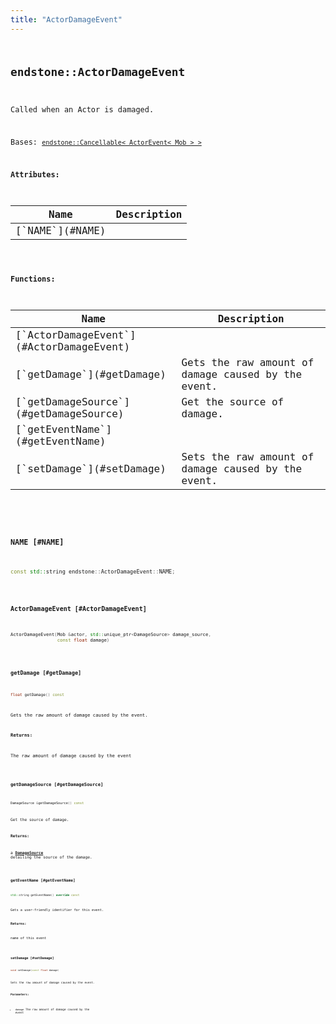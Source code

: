```yaml
---
title: "ActorDamageEvent"
---
```


## <code className="doc-symbol doc-symbol-class"/> endstone::ActorDamageEvent

Called when an Actor is damaged.


Bases: [`endstone::Cancellable< ActorEvent< Mob > >`](cancellable)









**Attributes:**

<table>
<thead>
   <tr>
      <th>Name</th>
      <th>Description</th>
   </tr>
</thead>
<tbody>
<tr key="classendstone_1_1_actor_damage_event_1a319f71e214cfbb92d77667fc03583b2a">
    <td>[`NAME`](#NAME)</td>
    <td></td>
</tr>
</tbody>
</table>






**Functions:**

<table>
<thead>
   <tr>
      <th>Name</th>
      <th>Description</th>
   </tr>
</thead>
<tbody>
<tr key="classendstone_1_1_actor_damage_event_1a663583a9e7ec44a0b01a04dce342296f">
    <td>[`ActorDamageEvent`](#ActorDamageEvent)</td>
    <td></td>
</tr>
<tr key="classendstone_1_1_actor_damage_event_1a44564e018ef4caa37965500a468026e6">
    <td>[`getDamage`](#getDamage)</td>
    <td>Gets the raw amount of damage caused by the event.</td>
</tr>
<tr key="classendstone_1_1_actor_damage_event_1a538c8cedc5f6f72088aaf4351d9e32f4">
    <td>[`getDamageSource`](#getDamageSource)</td>
    <td>Get the source of damage.</td>
</tr>
<tr key="classendstone_1_1_actor_damage_event_1adc39392f2370363313d09e4dde688e08">
    <td>[`getEventName`](#getEventName)</td>
    <td></td>
</tr>
<tr key="classendstone_1_1_actor_damage_event_1a077458e25c7329f2cb4c02a2b0ed0bde">
    <td>[`setDamage`](#setDamage)</td>
    <td>Sets the raw amount of damage caused by the event.</td>
</tr>
</tbody>
</table>

### <code className="doc-symbol doc-symbol-variable"/> NAME [#NAME]

```cpp
const std::string endstone::ActorDamageEvent::NAME;
```
### <code className="doc-symbol doc-symbol-function"/> ActorDamageEvent [#ActorDamageEvent]

```cpp
ActorDamageEvent(Mob &actor, std::unique_ptr<DamageSource> damage_source,
                 const float damage)
```
### <code className="doc-symbol doc-symbol-function"/> getDamage [#getDamage]

```cpp
float getDamage() const
```

Gets the raw amount of damage caused by the event.





**Returns:**

The raw amount of damage caused by the event 





        
### <code className="doc-symbol doc-symbol-function"/> getDamageSource [#getDamageSource]

```cpp
DamageSource &getDamageSource() const
```

Get the source of damage.





**Returns:**

a [**DamageSource**](classendstone_1_1_damage_source.md) detailing the source of the damage. 





        
### <code className="doc-symbol doc-symbol-function"/> getEventName [#getEventName]

```cpp
std::string getEventName() override const
```


Gets a user-friendly identifier for this event.




**Returns:**

name of this event 





        
### <code className="doc-symbol doc-symbol-function"/> setDamage [#setDamage]

```cpp
void setDamage(const float damage)
```

Sets the raw amount of damage caused by the event.





**Parameters:**


* `damage` The raw amount of damage caused by the event 




        